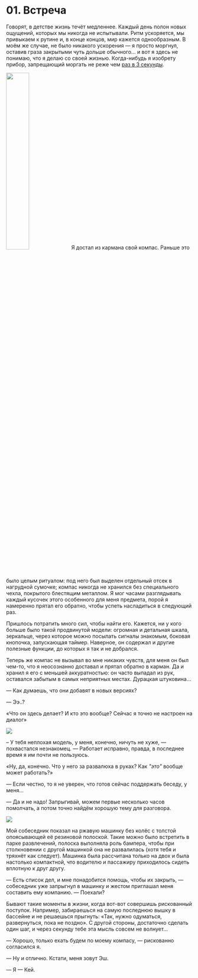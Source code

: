 
# 01. Встреча

Говорят, в детстве жизнь течёт медленнее. Каждый день полон новых ощущений, которых мы никогда не испытывали. Ритм ускоряется, мы привыкаем к рутине и, в конце концов, мир кажется однообразным. В моём же случае, не было никакого ускорения — я просто моргнул, оставив граза закрытыми чуть дольше обычного... и вот я здесь не понимаю, что я делаю со своей жизнью. Когда-нибудь я изобрету прибор, запрещающий моргать не реже чем [раз в 3 секунды](https://youtu.be/-01-XBHXFq8).

<Image src={picOne} float="right" width="35%" />Я достал из кармана свой компас. Раньше это было
целым ритуалом: под него был выделен отдельный отсек в нагрудной сумочке; компас никогда не хранился
без специального чехла, покрытого блестящим металлом. Я мог часами разглядывать каждый кусочек этого
особенного для меня предмета, порой я намеренно прятал его обратно, чтобы успеть насладиться в
следующий раз.

Пришлось потратить много сил, чтобы найти его. Кажется, ни у кого больше было такой продвинутой модели: огромная и детальная шкала, зеркальце, через которое можно посылать сигналы знакомым, боковая кнопочка, запускающая таймер. Наверное, он содержал и другие полезные функции, до которых я так и не добрался.

Теперь же компас не вызывал во мне никаких чувств, для меня он был чем-то, что я неосознанно доставал и прятал обратно в карман. Да и хранил я его с меньшей аккуратностью: он часто выпадал из рук, оставался забытым в самых неприятных местах. Дурацкая штуковина...

— Как думаешь, что они добавят в новых версиях?

— Ээ..?

«Что он здесь делает? И кто это вообще? Сейчас я точно не настроен на диалог»

<Image src={picTwo} />

– У тебя неплохая модель, у меня, конечно, ничуть не хуже, — похвастался незнакомец. — Работает исправно, правда, в последнее время я им почти не пользуюсь.

«Ну, да, конечно. Что у него за развалюха в руках? Как _"это"_ вообще может работать?»

— Если честно, то я не уверен, что готов сейчас поддержать беседу, у меня...

— Да и не надо! Запрыгивай, можем первые несколько часов помолчать, а потом точно найдём хорошую тему для разговора.

<Image src={picThree} />

Мой собеседник показал на ржавую машинку без колёс с толстой опоясывающей её резиновой полоской. Такие можно было встретить в парке развлечений, полоска выполняла роль бампера, чтобы при столкновении с другой машинкой она не развалилась (хотя тебя и тряхнёт как следует). Машинка была рассчитана только на двох и была настолько компактной, что водителю и пассажиру приходилось сидеть вплотную к друг другу.

— Есть список дел, и мне понадобится помощь, чтобы их закрыть, — собеседник уже запрыгнул в машинку и жестом приглашал меня составить ему компанию. — Поехали?

Бывают такие моменты в жизни, когда вот-вот совершишь рискованный поступок. Например, забираешься на самую последнюю вышку в бассейне и не решаешься прыгнуть: «Так, нужно одуматься, развернуться, пока не поздно». С другой стороны, достаточно сделать один шаг, и через секунду тебе эта мысль совсем не волнует...

— Хорошо, только ехать будем по моему компасу, — рискованно согласился я.

— Ну и отлично. Кстати, меня зовут Эш.

— Я — Кей.
